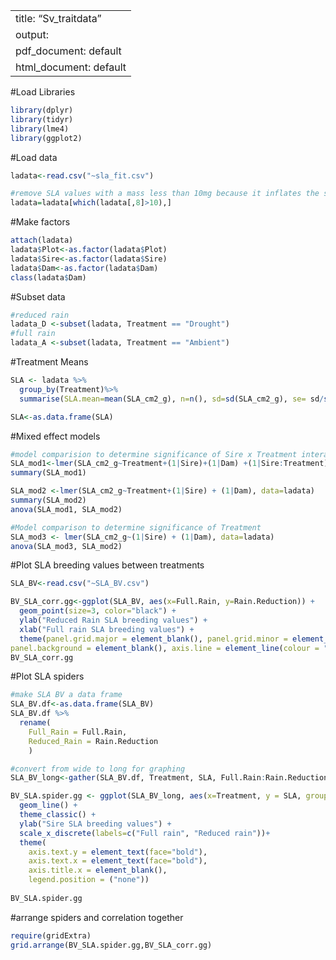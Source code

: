 
---
title: "Sv_traitdata"
output:
  pdf_document: default
  html_document: default
---
#Load Libraries
```{r}
library(dplyr)
library(tidyr)
library(lme4)
library(ggplot2)
```

#Load data
```{r}
ladata<-read.csv("~sla_fit.csv")

#remove SLA values with a mass less than 10mg because it inflates the sample variance
ladata=ladata[which(ladata[,8]>10),]
```

#Make factors
```{r}
attach(ladata)
ladata$Plot<-as.factor(ladata$Plot)
ladata$Sire<-as.factor(ladata$Sire)
ladata$Dam<-as.factor(ladata$Dam)
class(ladata$Dam)
```

#Subset data
```{r}
#reduced rain
ladata_D <-subset(ladata, Treatment == "Drought")
#full rain
ladata_A <-subset(ladata, Treatment == "Ambient")
``` 

#Treatment Means
```{r}
SLA <- ladata %>%
  group_by(Treatment)%>%
  summarise(SLA.mean=mean(SLA_cm2_g), n=n(), sd=sd(SLA_cm2_g), se= sd/sqrt(n)) 

SLA<-as.data.frame(SLA)
```

#Mixed effect models 
```{r}
#model comparision to determine significance of Sire x Treatment interaction
SLA_mod1<-lmer(SLA_cm2_g~Treatment+(1|Sire)+(1|Dam) +(1|Sire:Treatment), data=ladata) 
summary(SLA_mod1)

SLA_mod2 <-lmer(SLA_cm2_g~Treatment+(1|Sire) + (1|Dam), data=ladata)
summary(SLA_mod2)
anova(SLA_mod1, SLA_mod2) 

#Model comparison to determine significance of Treatment 
SLA_mod3 <- lmer(SLA_cm2_g~(1|Sire) + (1|Dam), data=ladata)
anova(SLA_mod3, SLA_mod2)
```

#Plot SLA breeding values between treatments
```{r}
SLA_BV<-read.csv("~SLA_BV.csv")

BV_SLA_corr.gg<-ggplot(SLA_BV, aes(x=Full.Rain, y=Rain.Reduction)) + 
  geom_point(size=3, color="black") +
  ylab("Reduced Rain SLA breeding values") +
  xlab("Full rain SLA breeding values") +
  theme(panel.grid.major = element_blank(), panel.grid.minor = element_blank(),
panel.background = element_blank(), axis.line = element_line(colour = "Black"),axis.text.x = element_text(face="bold"),axis.text.y = element_text(face="bold"))
BV_SLA_corr.gg
```

#Plot SLA spiders
```{r}
#make SLA BV a data frame
SLA_BV.df<-as.data.frame(SLA_BV)
SLA_BV.df %>% 
  rename(
    Full_Rain = Full.Rain,
    Reduced_Rain = Rain.Reduction
    )

#convert from wide to long for graphing 
SLA_BV_long<-gather(SLA_BV.df, Treatment, SLA, Full.Rain:Rain.Reduction, factor_key=TRUE)

BV_SLA.spider.gg <- ggplot(SLA_BV_long, aes(x=Treatment, y = SLA, group = Sire)) +
  geom_line() +
  theme_classic() +
  ylab("Sire SLA breeding values") +
  scale_x_discrete(labels=c("Full rain", "Reduced rain"))+
  theme(
    axis.text.y = element_text(face="bold"),
    axis.text.x = element_text(face="bold"),
    axis.title.x = element_blank(),
    legend.position = ("none"))
  
BV_SLA.spider.gg
```

#arrange spiders and correlation together
```{r}
require(gridExtra)
grid.arrange(BV_SLA.spider.gg,BV_SLA_corr.gg)
```